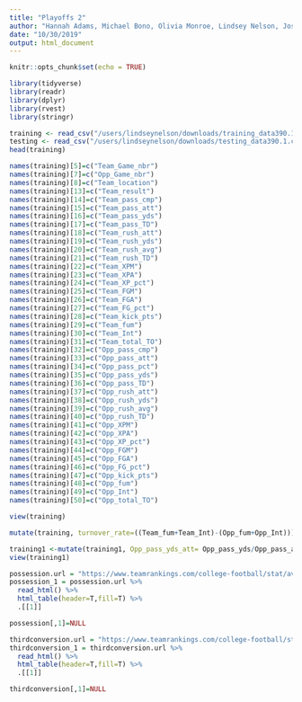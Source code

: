 ```yaml
---
title: "Playoffs 2"
author: "Hannah Adams, Michael Bono, Olivia Monroe, Lindsey Nelson, Joshua Shrestha"
date: "10/30/2019"
output: html_document
---
```


```r
knitr::opts_chunk$set(echo = TRUE)
```

```r
library(tidyverse)
library(readr)
library(dplyr)
library(rvest)
library(stringr)
```

```r
training <- read_csv("/users/lindseynelson/downloads/training_data390.1.csv")
testing <- read_csv("/users/lindseynelson/downloads/testing_data390.1.csv")
head(training)
```

```r
names(training)[5]=c("Team_Game_nbr")
names(training)[7]=c("Opp_Game_nbr")
names(training)[8]=c("Team_location")
names(training)[13]=c("Team_result")
names(training)[14]=c("Team_pass_cmp")
names(training)[15]=c("Team_pass_att")
names(training)[16]=c("Team_pass_yds")
names(training)[17]=c("Team_pass_TD")
names(training)[18]=c("Team_rush_att")
names(training)[19]=c("Team_rush_yds")
names(training)[20]=c("Team_rush_avg")
names(training)[21]=c("Team_rush_TD")
names(training)[22]=c("Team_XPM")
names(training)[23]=c("Team_XPA")
names(training)[24]=c("Team_XP_pct")
names(training)[25]=c("Team_FGM")
names(training)[26]=c("Team_FGA")
names(training)[27]=c("Team_FG_pct")
names(training)[28]=c("Team_kick_pts")
names(training)[29]=c("Team_fum")
names(training)[30]=c("Team_Int")
names(training)[31]=c("Team_total_TO")
names(training)[32]=c("Opp_pass_cmp")
names(training)[33]=c("Opp_pass_att")
names(training)[34]=c("Opp_pass_pct")
names(training)[35]=c("Opp_pass_yds")
names(training)[36]=c("Opp_pass_TD")
names(training)[37]=c("Opp_rush_att")
names(training)[38]=c("Opp_rush_yds")
names(training)[39]=c("Opp_rush_avg")
names(training)[40]=c("Opp_rush_TD")
names(training)[41]=c("Opp_XPM")
names(training)[42]=c("Opp_XPA")
names(training)[43]=c("Opp_XP_pct")
names(training)[44]=c("Opp_FGM")
names(training)[45]=c("Opp_FGA")
names(training)[46]=c("Opp_FG_pct")
names(training)[47]=c("Opp_kick_pts")
names(training)[48]=c("Opp_fum")
names(training)[49]=c("Opp_Int")
names(training)[50]=c("Opp_total_TO")

view(training)
```

```r
mutate(training, turnover_rate=((Team_fum+Team_Int)-(Opp_fum+Opp_Int)))
```

```r
training1 <-mutate(training1, Opp_pass_yds_att= Opp_pass_yds/Opp_pass_att)
view(training1)
```

```r
possession.url = "https://www.teamrankings.com/college-football/stat/average-time-of-possession-net-of-ot?date=2016-01-11"
possession_1 = possession.url %>%
  read_html() %>%
  html_table(header=T,fill=T) %>%
  .[[1]]

possession[,1]=NULL

thirdconversion.url = "https://www.teamrankings.com/college-football/stat/third-down-conversion-pct"
thirdconversion_1 = thirdconversion.url %>%
  read_html() %>%
  html_table(header=T,fill=T) %>%
  .[[1]]

thirdconversion[,1]=NULL
```



